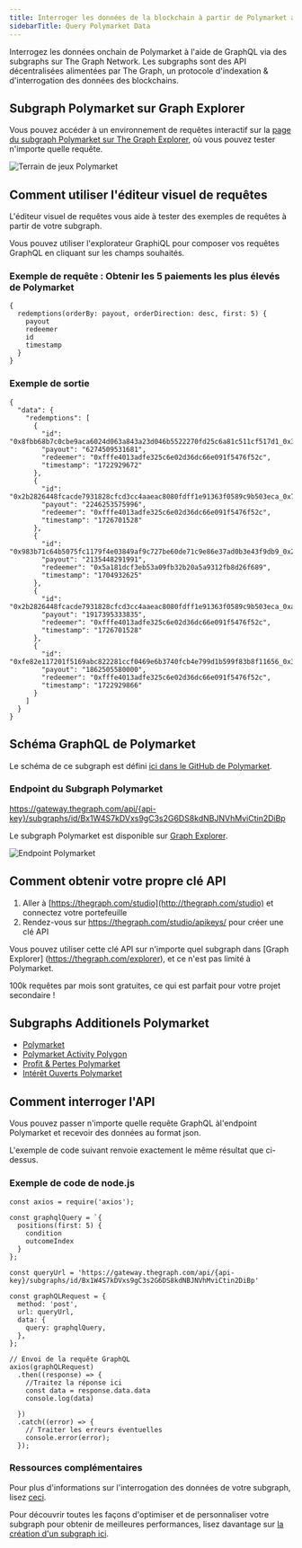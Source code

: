 ```yaml
---
title: Interroger les données de la blockchain à partir de Polymarket avec des subgraphs sur The Graph
sidebarTitle: Query Polymarket Data
---
```


Interrogez les données onchain de Polymarket à l'aide de GraphQL via des subgraphs sur The Graph Network. Les subgraphs sont des API décentralisées alimentées par The Graph, un protocole d'indexation & d'interrogation des données des blockchains.

## Subgraph Polymarket sur Graph Explorer

Vous pouvez accéder à un environnement de requêtes interactif sur la [page du subgraph Polymarket sur The Graph Explorer](https://thegraph.com/explorer/subgraphs/Bx1W4S7kDVxs9gC3s2G6DS8kdNBJNVhMviCtin2DiBp?view=Query&chain=arbitrum-one), où vous pouvez tester n'importe quelle requête.

![Terrain de jeux Polymarket](/img/Polymarket-playground.png)

## Comment utiliser l'éditeur visuel de requêtes

L'éditeur visuel de requêtes vous aide à tester des exemples de requêtes à partir de votre subgraph.

Vous pouvez utiliser l'explorateur GraphiQL pour composer vos requêtes GraphQL en cliquant sur les champs souhaités.

### Exemple de requête : Obtenir les 5 paiements les plus élevés de Polymarket

```
{
  redemptions(orderBy: payout, orderDirection: desc, first: 5) {
    payout
    redeemer
    id
    timestamp
  }
}
```

### Exemple de sortie

```
{
  "data": {
    "redemptions": [
      {
        "id": "0x8fbb68b7c0cbe9aca6024d063a843a23d046b5522270fd25c6a81c511cf517d1_0x3b",
        "payout": "6274509531681",
        "redeemer": "0xfffe4013adfe325c6e02d36dc66e091f5476f52c",
        "timestamp": "1722929672"
      },
      {
        "id": "0x2b2826448fcacde7931828cfcd3cc4aaeac8080fdff1e91363f0589c9b503eca_0x7",
        "payout": "2246253575996",
        "redeemer": "0xfffe4013adfe325c6e02d36dc66e091f5476f52c",
        "timestamp": "1726701528"
      },
      {
        "id": "0x983b71c64b5075fc1179f4e03849af9c727be60de71c9e86e37ad0b3e43f9db9_0x26",
        "payout": "2135448291991",
        "redeemer": "0x5a181dcf3eb53a09fb32b20a5a9312fb8d26f689",
        "timestamp": "1704932625"
      },
      {
        "id": "0x2b2826448fcacde7931828cfcd3cc4aaeac8080fdff1e91363f0589c9b503eca_0xa",
        "payout": "1917395333835",
        "redeemer": "0xfffe4013adfe325c6e02d36dc66e091f5476f52c",
        "timestamp": "1726701528"
      },
      {
        "id": "0xfe82e117201f5169abc822281ccf0469e6b3740fcb4e799d1b599f83b8f11656_0x30",
        "payout": "1862505580000",
        "redeemer": "0xfffe4013adfe325c6e02d36dc66e091f5476f52c",
        "timestamp": "1722929866"
      }
    ]
  }
}
```

## Schéma GraphQL de Polymarket

Le schéma de ce subgraph est défini [ici dans le GitHub de Polymarket](https://github.com/Polymarket/polymarket-subgraph/blob/main/polymarket-subgraph/schema.graphql).

### Endpoint du Subgraph Polymarket

https://gateway.thegraph.com/api/{api-key}/subgraphs/id/Bx1W4S7kDVxs9gC3s2G6DS8kdNBJNVhMviCtin2DiBp

Le subgraph Polymarket est disponible sur [Graph Explorer](https://thegraph.com/explorer).

![Endpoint Polymarket](/img/Polymarket-endpoint.png)

## Comment obtenir votre propre clé API

1. Aller à [https://thegraph.com/studio](http://thegraph.com/studio) et connectez votre portefeuille
2. Rendez-vous sur https://thegraph.com/studio/apikeys/ pour créer une clé API

Vous pouvez utiliser cette clé API sur n'importe quel subgraph dans [Graph Explorer] (https://thegraph.com/explorer), et ce n'est pas limité à Polymarket.

100k requêtes par mois sont gratuites, ce qui est parfait pour votre projet secondaire !

## Subgraphs Additionels Polymarket

- [Polymarket](https://thegraph.com/explorer/subgraphs/81Dm16JjuFSrqz813HysXoUPvzTwE7fsfPk2RTf66nyC?view=Query&chain=arbitrum-one)
- [Polymarket Activity Polygon](https://thegraph.com/explorer/subgraphs/Bx1W4S7kDVxs9gC3s2G6DS8kdNBJNVhMviCtin2DiBp?view=Query&chain=arbitrum-one)
- [Profit & Pertes Polymarket ](https://thegraph.com/explorer/subgraphs/6c58N5U4MtQE2Y8njfVrrAfRykzfqajMGeTMEvMmskVz?view=Query&chain=arbitrum-one)
- [Intérêt Ouverts Polymarket](https://thegraph.com/explorer/subgraphs/ELaW6RtkbmYNmMMU6hEPsghG9Ko3EXSmiRkH855M4qfF?view=Query&chain=arbitrum-one)

## Comment interroger l'API

Vous pouvez passer n'importe quelle requête GraphQL àl'endpoint Polymarket et recevoir des données au format json.

L'exemple de code suivant renvoie exactement le même résultat que ci-dessus.

### Exemple de code de node.js

```
const axios = require('axios');

const graphqlQuery = `{
  positions(first: 5) {
    condition
    outcomeIndex
  }
};

const queryUrl = 'https://gateway.thegraph.com/api/{api-key}/subgraphs/id/Bx1W4S7kDVxs9gC3s2G6DS8kdNBJNVhMviCtin2DiBp'

const graphQLRequest = {
  method: 'post',
  url: queryUrl,
  data: {
    query: graphqlQuery,
  },
};

// Envoi de la requête GraphQL
axios(graphQLRequest)
  .then((response) => {
    //Traitez la réponse ici
    const data = response.data.data
    console.log(data)

  })
  .catch((error) => {
    // Traiter les erreurs éventuelles
    console.error(error);
  });
```

### Ressources complémentaires

Pour plus d'informations sur l'interrogation des données de votre subgraph, lisez [ceci](/subgraphs/querying/introduction/).

Pour découvrir toutes les façons d'optimiser et de personnaliser votre subgraph pour obtenir de meilleures performances, lisez davantage sur [la création d'un subgraph ici](/developing/creating-a-subgraph/).
